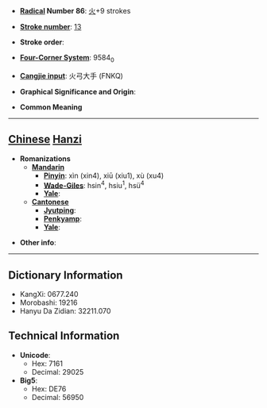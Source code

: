 * '''[[Wiktionary:Chinese radical index| Radical]] Number 86''': [[Wiktionary:Chinese radical index 火|火]]+9 strokes

* '''[[Wiktionary:Chinese total strokes index|Stroke number]]''': [[Wiktionary:Chinese total strokes index 13|13]]

* '''Stroke order''': 

* '''[[Wiktionary:Chinese four corner index|Four-Corner System]]''': 9584<sub>0</sub>

* '''[[Wiktionary:Chinese Cangjie index|Cangjie input]]''': 火弓大手 (FNKQ)

* '''Graphical Significance and Origin''': 

* '''Common Meaning'''

----

== [[Chinese]] [[Hanzi]] ==

* '''Romanizations'''
** '''[[Mandarin]]'''
*** '''[[Pinyin]]''': xìn (xin4), xiū (xiu1), xù (xu4)
*** '''[[Wade-Giles]]''': hsin<sup>4</sup>, hsiu<sup>1</sup>, hsü<sup>4</sup>
*** '''[[Yale]]''': 
** '''[[Cantonese]]'''
*** '''[[Jyutping]]''':
*** '''[[Penkyamp]]''': 
*** '''[[Yale]]''': 

* '''Other info''': 

----

== Dictionary Information ==

* KangXi: 0677.240
* Morobashi: 19216
* Hanyu Da Zidian: 32211.070

== Technical Information ==

* '''Unicode''':
** Hex: 7161
** Decimal: 29025
* '''Big5''':
** Hex: DE76
** Decimal: 56950